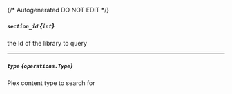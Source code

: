 {/* Autogenerated DO NOT EDIT  */}

##### `section_id` *{`int`}*
the Id of the library to query

---
##### `type` *{`operations.Type`}*
Plex content type to search for

<Collapsible openLabel={Labels.showProperties} closeLabel={Labels.hideProperties}>
  <Type />
</Collapsible>

